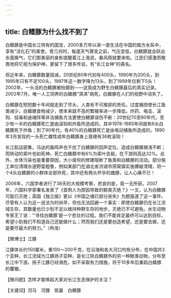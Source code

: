 ```yaml
---
---
---
```

title: 白鳍豚为什么找不到了
---




白鳍豚是中国长江特有的国宝，2000多万年以来一直生活在中国的南方水系中，享有“活化石”的美誉。曾几何时，每逢天气骤变之前，气压变低，白鳍豚就会跃出水面换气，它们那美丽的身影提醒着江上渔民，暴风雨就要来啦。江民们感激而敬畏地将它视为保护神，更留下了很多传说，有“长江女神”的美名。

但近年来，白鳍豚数量锐减，20世纪80年代初有400头，1990年为200头，到1995年只有不足100头，1997年这一数字降为13头，到了1999年仅剩下5头！2002年，一头活的白鳍豚被拍摄到——这竟成为野生白鳍豚最后的真实记录。2002年7月，唯一人工饲养的白鳍豚“淇淇”病死，白鳍豚在人们的视野中消失了。

白鳍豚在短短数十年间就走到了尽头，人类有不可推卸的责任。过度捕捞使长江鱼类减少，白鳍豚食物减少，使本来就不高的繁殖率进一步降低。炸药、电击、滚钩、投毒和迷魂阵等非法捕鱼方法更使白鳍豚误伤不断：20世纪70至80年代，至少有一半的白鳍豚死亡是由滚钩和炸鱼所造成的，其中1978-1985年间就有6头白鳍豚死于炸鱼；到了90年代，有40%的白鳍豚死亡是由电动捕鱼所造成的，1990年3月发现的一头死亡雌性成年白鳍豚身上竟缠有36枚滚钩！

长江航运密集，马达的轰鸣声也干扰了白鳍豚的回声定位，造成白鳍豚搁浅不断；而转动的桨叶也如死神，死亡白鳍豚中有6%为桨叶击毙，在下游则高达32%。此外，水体污染也是重要原因，大小堤坝的修建阻断了鱼类和白鳍豚的活动。部分施工单位清理水道野蛮粗鲁，例如某部门在湖北省洪湖市燕窝镇实施爆破清理，将一个4头白鳍豚的小群体全部炸死，其中还有两头怀孕的雌豚，让人心痛不已！

2006年，六国学者进行了38天的大规模考察，悲哀的是，竟一无所获。2007年，六国科学家署名发表了《首例人为原因导致的鲸类灭绝？》一文，认为白鳍豚可能已灭绝；英国《独立报》更以《中国之魂已部分丧失》为题报道了这一事件。尽管有人认为这一说法为时尚早，但也无法回避一个事实：即使白鳍豚仍在长江流域生存，其数量也已少到不足以维持种群生存的地步，灭绝已不可避免。水生动物专家王丁说：“‘寻找白鳍豚’是一个悲壮的过程。我们不能肯定最终可以达到目标，希望小到我们不知道自己还能做什么；然而我们还是要创造希望，还是要去做，还是要尽最大的努力。”（冉浩）





【微博士】江豚

江豚体长约150厘米，重100～200千克，在沿海和各大河口均有分布，在中国共3个亚种，长江流域为江豚扬子亚种，是长江除白鳍豚外的另一种鲸类动物，分布至长江中下游。扬子江豚已经濒危，如不采取有力措施，将于10多年后重蹈白鳍豚的覆辙。

【微问题】怎样才能唤起大家对长江生态保护的关注？

【关键词】河马　河狸　筑巢　白鳍豚